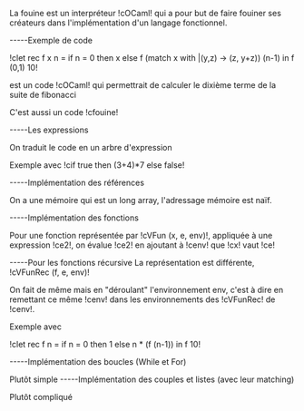 La fouine est un interpréteur !cOCaml! qui a pour but de faire fouinerses créateurs dans l'implémentation d'un langage fonctionnel.-----Exemple de code!clet rec f x n = if n = 0 then x else f (match x with |(y,z) -> (z, y+z)) (n-1) in f (0,1) 10!est un code !cOCaml! qui permettrait de calculer le dixième terme de la suite de fibonacciC'est aussi un code !cfouine!-----Les expressionsOn traduit le code en un arbre d'expressionExemple avec !cif true then (3+4)*7 else false!-----Implémentation des référencesOn a une mémoire qui est un long array, l'adressage mémoire est naïf.-----Implémentation des fonctionsPour une fonction représentée par !cVFun (x, e, env)!,appliquée à une expression !ce2!, on évalue !ce2!en ajoutant à !cenv! que !cx! vaut !ce!-----Pour les fonctions récursiveLa représentation est différente, !cVFunRec (f, e, env)!On fait de même mais en "déroulant" l'environnement env, c'est à direen remettant ce même !cenv! dans les environnements des !cVFunRec! de !cenv!.Exemple avec!clet rec f n = if n = 0 then 1 else n * (f (n-1)) in f 10!-----Implémentation des boucles (While et For)Plutôt simple-----Implémentation des couples et listes (avec leur matching)Plutôt compliqué